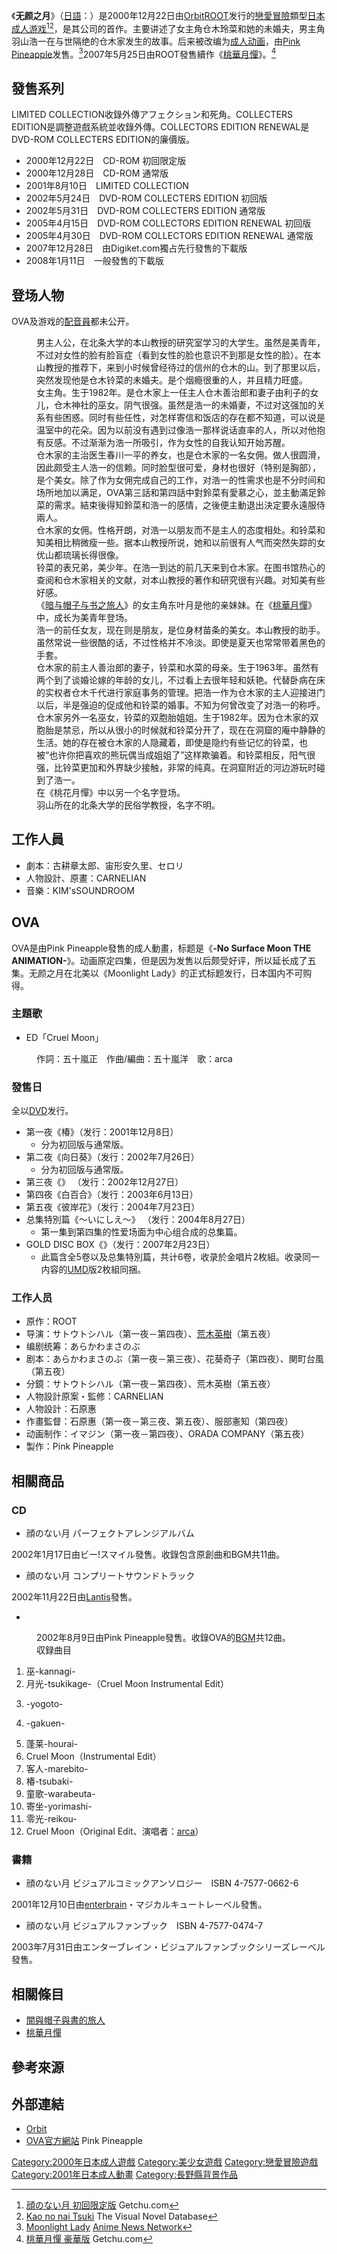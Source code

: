 {{Infobox animanga/Headerofja
|title= 無顏之月
|image= 
|size= 
|caption= 
|japanese= 顔のない月
|english= Moonlight Lady
|kana= かおのないつき
|romaji= Kao no Nai Tsuki
|genre= 傳奇
}}
{{Infobox animanga/Game
|標題=
|類型=[[戀愛冒險|戀愛冒險]]
|使用平台=Win 95/98/98SE/Me/2000 <br />(CD、Limited Collection)<br />Win 98SE/Me/2000/XP (DVD)
|遊戲引擎=
|開發團隊=ROOT
|代理商=ROOT（PC）<br>Digiket.com（下載版）
|製作人=
|監製=
|腳本=古耕章太郎、宙形安久里、セロリ
|程式=
|音樂=KIM'sSOUNDROOM
|美術=CARNELIAN
|遊戲人數=1
|發售日=2000年12月22日（CD初回限定版）<br />2000年12月28日（CD通常版）<br />2001年8月10日（Limited Collection）<br />2002年5月24日（DVD初回版）<br />2002年5月31日（DVD通常版）<br />2005年4月15日（RENEWAL初回版）2005年4月30日（RENEWAL通常版）<br />2007年12月28日（DVD初回版）<br />2007年12月28日（先行下載版）<br />2008年1月11日 （一般下載版）
|對象年齡=18禁
|結局數=
}}
{{Infobox animanga/OVA
|ONA= 
|標題= 
|原案= 
|原作= ROOT
|導演= {{lang|ja|サトウトシハル}}（第一夜－第四夜）<br />荒木英樹（第五夜）
|系列構成= あらかわまさのぶ
|劇本= あらかわまさのぶ（第一夜－第三夜）<br />花葵奇子（第四夜）<br />関町台風（第五夜）
|人物原案= CARNELIAN
|人物設定= 石原惠
|機械設定= 
|音樂= 
|音樂製作=
|動畫製作= IMAGIN（第一夜－第四夜）<br />ORADA COMPANY（第五夜）
|製作= Pink Pineapple
|代理發行= 
|其他代理發行={{flagicon|USA}} Kitty Media
|開始= 2001年12月8日
|結束= 2004年7月23日
|話數= 全5話+總集編1話
|其他= 成人動畫
}}
{{Infobox animanga/Footerofja}}

《'''无颜之月'''》（[[日語|日語]]：{{lang|ja|'''顔のない月'''}}）是2000年12月22日由[[Orbit|Orbit]][[ROOT|ROOT]]发行的[[戀愛冒險|戀愛冒險]]類型[[日本成人游戏|日本成人游戏]]<ref>[http://www.getchu.com/soft.phtml?id=1442 顔のない月 初回限定版] {{Wayback|url=http://www.getchu.com/soft.phtml?id=1442 |date=20140712171836 }}Getchu.com{{ja}}</ref><ref>[https://vndb.org/v240 Kao no nai Tsuki] {{Wayback|url=https://vndb.org/v240 |date=20210223033650 }}The Visual Novel Database{{en}}</ref>，是其公司的首作。主要讲述了女主角仓木玲菜和她的未婚夫，男主角羽山浩一在与世隔绝的仓木家发生的故事。后来被改编为[[成人动画|成人动画]]，由[[Pink_Pineapple|Pink Pineapple]]发售。<ref>[http://www.animenewsnetwork.com/encyclopedia/anime.php?id=2709 Moonlight Lady] {{Wayback|url=http://www.animenewsnetwork.com/encyclopedia/anime.php?id=2709 |date=20210125192805 }}[[Anime_News_Network|Anime News Network]]{{en}}</ref>2007年5月25日由ROOT發售續作《[[桃華月憚|桃華月憚]]》。<ref>[http://www.getchu.com/soft.phtml?id=168661 桃華月憚 豪華版] {{Wayback|url=http://www.getchu.com/soft.phtml?id=168661 |date=20150408215924 }}Getchu.com{{ja}}</ref>

== 發售系列 ==
LIMITED COLLECTION收錄外傳アフェクション和死角。COLLECTERS EDITION是調整遊戲系統並收錄外傳。COLLECTORS EDITION RENEWAL是DVD-ROM COLLECTERS EDITION的廉價版。
*2000年12月22日　CD-ROM 初回限定版
*2000年12月28日　CD-ROM 通常版
*2001年8月10日　LIMITED COLLECTION
*2002年5月24日　DVD-ROM COLLECTERS EDITION 初回版
*2002年5月31日　DVD-ROM COLLECTERS EDITION 通常版
*2005年4月15日　DVD-ROM COLLECTORS EDITION RENEWAL 初回版
*2005年4月30日　DVD-ROM COLLECTORS EDITION RENEWAL 通常版
*2007年12月28日　由Digiket.com獨占先行發售的下載版
*2008年1月11日　一般發售的下載版

== 登场人物 ==
OVA及游戏的[[配音員|配音員]]都未公开。

;{{nihongo|羽山浩一|羽山 浩一（はやま こういち）}}
:男主人公，在北条大学的本山教授的研究室学习的大学生。虽然是美青年，不过对女性的脸有脸盲症（看到女性的脸也意识不到那是女性的脸）。在本山教授的推荐下，来到小时候曾经待过的信州的仓木的山。到了那里以后，突然发现他是仓木铃菜的未婚夫。是个烟瘾很重的人，并且精力旺盛。
;{{nihongo|仓木铃菜|倉木 鈴菜（くらき すずな）}}
:女主角。生于1982年。是仓木家上一任主人仓木善治郎和妻子由利子的女儿，仓木神社的巫女。阴气很强。虽然是浩一的未婚妻，不过对这强加的关系有些困惑。同时有些任性，对怎样寄信和饭店的存在都不知道，可以说是温室中的花朵。因为以前没有遇到过像浩一那样说话直率的人，所以对他抱有反感。不过渐渐为浩一所吸引，作为女性的自我认知开始苏醒。
;{{nihongo|春川知美|春川 知美（はるかわ ともみ）}}
:仓木家的主治医生春川一平的养女，也是仓木家的一名女佣。做人很圆滑，因此颇受主人浩一的信赖。同时脸型很可爱，身材也很好（特别是胸部），是个美女。除了作为女佣完成自己的工作，对浩一的性需求也是不分时间和场所地加以满足，OVA第三話和第四話中對鈴菜有愛慕之心，並主動滿足鈴菜的需求。結束後得知鈴菜和浩一的感情，之後便主動退出決定要永遠服侍兩人。
;{{nihongo|栗原沙也加|栗原 沙也加（くりはら さやか）}}
:仓木家的女佣。性格开朗，对浩一以朋友而不是主人的态度相处。和铃菜和知美相比稍微瘦一些。据本山教授所说，她和以前很有人气而突然失踪的女优山都琉璃长得很像。
;{{nihongo|东衣绪|東 衣緒（あずま いお）}}
:铃菜的表兄弟，美少年。在浩一到达的前几天来到仓木家。在图书馆热心的查阅和仓木家相关的文献，对本山教授的著作和研究很有兴趣。对知美有些好感。
:《[[暗与帽子与书之旅人|暗与帽子与书之旅人]]》的女主角东叶月是他的亲妹妹。在《[[桃華月憚|桃華月憚]]》中，成长为美青年登场。
;{{nihongo|澤口千贺子|沢口 千賀子（さわぐち ちかこ）}}
:浩一的前任女友，现在则是朋友，是位身材苗条的美女。本山教授的助手。虽然常说一些很酷的话，不过性格并不冷淡。即使是夏天也常常带着黑色的手套。
;{{nihongo|仓木由利子|倉木 由利子（くらき ゆりこ）}}
:仓木家的前主人善治郎的妻子，铃菜和水菜的母亲。生于1963年。虽然有两个到了谈婚论嫁的年龄的女儿，不过看上去很年轻和妖艳。代替卧病在床的实权者仓木千代进行家庭事务的管理。把浩一作为仓木家的主人迎接进门以后，半是强迫的促成他和铃菜的婚事。不知为何曾改变了对浩一的称呼。
;{{nihongo|仓木水菜|倉木 水菜（くらき みずな）}}
:仓木家另外一名巫女，铃菜的双胞胎姐姐。生于1982年。因为仓木家的双胞胎是禁忌，所以从很小的时候就和铃菜分开了，现在在洞窟的庵中静静的生活。她的存在被仓木家的人隐藏着，即使是隐约有些记忆的铃菜，也被“也许你把喜欢的熊玩偶当成姐姐了”这样欺骗着。和铃菜相反，阳气很强，比铃菜更加和外界缺少接触，非常的纯真。在洞窟附近的河边游玩时碰到了浩一。
:在《桃花月憚》中以另一个名字登场。
;{{nihongo|本山教授|本山教授}}
:羽山所在的北条大学的民俗学教授，名字不明。

== 工作人員 ==
*劇本：古耕章太郎、宙形安久里、セロリ
*人物設計、原畫：CARNELIAN
*音樂：KIM'sSOUNDROOM

== OVA ==
OVA是由Pink Pineapple發售的成人動畫，标题是《'''{{lang|ja|顔のない月}}-No Surface Moon THE ANIMATION-'''》。动画原定四集，但是因为发售以后颇受好评，所以延长成了五集。无颜之月在北美以《Moonlight Lady》的正式标题发行，日本国内不可购得。

=== 主題歌 ===
*ED「Cruel Moon」
:作詞：五十嵐正　作曲/編曲：五十嵐洋　歌：arca

=== 發售日 ===
全以[[DVD-Video|DVD]]发行。
*第一夜《椿》（发行：2001年12月8日）
**分为初回版与通常版。
*第二夜《向日葵》（发行：2002年7月26日）
**分为初回版与通常版。
*第三夜《{{lang|ja|芍薬}}》 （发行：2002年12月27日）
*第四夜《白百合》（发行：2003年6月13日）
*第五夜《彼岸花》（发行：2004年7月23日）
*总集特別篇《〜いにしえ〜》 （发行：2004年8月27日）
**第一集到第四集的性爱场面为中心组合成的总集篇。
*GOLD DISC BOX《{{lang|ja|戯れ}}》（发行：2007年2月23日）
**此篇含全5卷以及总集特別篇，共计6卷，收录於金唱片2枚組。收录同一内容的[[通用媒體光碟|UMD]]版2枚組同捆。

=== 工作人员 ===
*原作：ROOT
*导演：サトウトシハル（第一夜－第四夜）、[[荒木英樹|荒木英樹]]（第五夜）
*编剧统筹：あらかわまさのぶ
*剧本：あらかわまさのぶ（第一夜－第三夜）、花葵奇子（第四夜）、関町台風（第五夜）
*分鏡：サトウトシハル（第一夜－第四夜）、荒木英樹（第五夜）
*人物設計原案・監修：CARNELIAN
*人物設計：石原惠
*作畫監督：石原惠（第一夜－第三夜、第五夜）、服部憲知（第四夜）
*动画制作：イマジン（第一夜－第四夜）、ORADA COMPANY（第五夜）
*製作：Pink Pineapple

== 相關商品 ==
=== CD ===
*顔のない月 パーフェクトアレンジアルバム
2002年1月17日由ビー!スマイル發售。收錄包含原創曲和BGM共11曲。
*顔のない月 コンプリートサウンドトラック
2002年11月22日由[[Lantis|Lantis]]發售。
*{{lang|ja|顔のない月 音楽集 〜月下楽人〜}}
:2002年8月9日由Pink Pineapple發售。收錄OVA的[[BGM|BGM]]共12曲。
: 収録曲目
# 巫-kannagi-
# 月光-tsukikage-（Cruel Moon Instrumental Edit）
# {{lang|ja|寿詞}}-yogoto-
# {{lang|ja|学園}}-gakuen-
# 蓬莱-hourai-
# Cruel Moon（Instrumental Edit）
# 客人-marebito-
# 椿-tsubaki-
# 童歌-warabeuta-
# 寄坐-yorimashi-
# 零光-reikou-
# Cruel Moon（Original Edit、演唱者：[[arca|arca]]）

=== 書籍 ===
*顔のない月 ビジュアルコミックアンソロジー　ISBN 4-7577-0662-6
2001年12月10日由[[enterbrain|enterbrain]]・マジカルキュートレーベル發售。
*顔のない月 ビジュアルファンブック　ISBN 4-7577-0474-7
2003年7月31日由エンターブレイン・ビジュアルファンブックシリーズレーベル發售。

== 相關條目 ==
*[[闇與帽子與書的旅人|闇與帽子與書的旅人]]
*[[桃華月憚|桃華月憚]]

== 參考來源 ==
{{reflist}}

== 外部連結 ==
* [http://www.orbit-soft.com/ Orbit] {{Wayback|url=http://www.orbit-soft.com/ |date=20060204081043 }}{{ja}}
* [http://www.pinkpineapple.co.jp/web/kaotsuki/ OVA官方網站] {{Wayback|url=http://www.pinkpineapple.co.jp/web/kaotsuki/ |date=20210211213239 }}Pink Pineapple{{ja}}

{{Imagin (動畫工作室)}}

{{DEFAULTSORT:Kaononai Tsuki}}
[[Category:2000年日本成人遊戲|Category:2000年日本成人遊戲]]
[[Category:美少女遊戲|Category:美少女遊戲]]
[[Category:戀愛冒險遊戲|Category:戀愛冒險遊戲]]
[[Category:2001年日本成人動畫|Category:2001年日本成人動畫]]
[[Category:長野縣背景作品|Category:長野縣背景作品]]